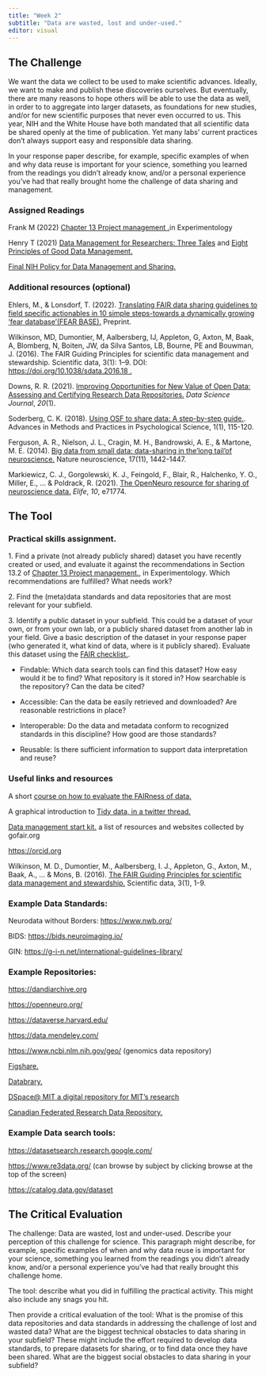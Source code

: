 ```yaml
---
title: "Week 2"
subtitle: "Data are wasted, lost and under-used."
editor: visual
---
```


## The Challenge

We want the data we collect to be used to make scientific advances. Ideally, we want to make and publish these discoveries ourselves. But eventually, there are many reasons to hope others will be able to use the data as well, in order to to aggregate into larger datasets, as foundations for new studies, and/or for new scientific purposes that never even occurred to us. This year, NIH and the White House have both mandated that all scientific data be shared openly at the time of publication. Yet many labs' current practices don't always support easy and responsible data sharing. 

In your response paper describe, for example, specific examples of when and why data reuse is important for your science, something you learned from the readings you didn't already know, and/or a personal experience you've had that really brought home the challenge of data sharing and management.

### Assigned Readings

Frank M (2022) [Chapter 13 Project management .](https://experimentology.io/13-management)in Experimentology

Henry T (2021) [Data Management for Researchers: Three Tales](https://www.teaguehenry.com/strings-not-factors/2021/1/24/data-management-for-researchers-three-terrifying-tales) and [Eight Principles of Good Data Management.](https://www.teaguehenry.com/strings-not-factors/2021/2/21/eight-principles-of-good-data-management)

[Final NIH Policy for Data Management and Sharing.](https://grants.nih.gov/grants/guide/notice-files/NOT-OD-21-013.html) 

### Additional resources (optional)

Ehlers, M., & Lonsdorf, T. (2022). [Translating FAIR data sharing guidelines to field specific actionables in 10 simple steps-towards a dynamically growing 'fear database'(FEAR BASE).](https://psyarxiv.com/8crk3/) Preprint.

Wilkinson, MD, Dumontier, M, Aalbersberg, IJ, Appleton, G, Axton, M, Baak, A, Blomberg, N, Boiten, JW, da Silva Santos, LB, Bourne, PE and Bouwman, J. (2016). The FAIR Guiding Principles for scientific data management and stewardship. Scientific data, 3(1): 1--9. DOI: [https://doi.org/10.1038/sdata.2016.18 .](https://doi.org/10.1038/sdata.2016.18)

Downs, R. R. (2021). [Improving Opportunities for New Value of Open Data: Assessing and Certifying Research Data Repositories.](https://datascience.codata.org/article/10.5334/dsj-2021-001/) *Data Science Journal*, *20*(1).

Soderberg, C. K. (2018). [Using OSF to share data: A step-by-step guide.](https://journals.sagepub.com/doi/10.1177/2515245918757689). Advances in Methods and Practices in Psychological Science, 1(1), 115-120.

Ferguson, A. R., Nielson, J. L., Cragin, M. H., Bandrowski, A. E., & Martone, M. E. (2014). [Big data from small data: data-sharing in the'long tail'of neuroscience.](https://canvas.mit.edu/courses/16735/files/2628361?wrap=1 "Ferguson_etal_2014.pdf") Nature neuroscience, 17(11), 1442-1447.

Markiewicz, C. J., Gorgolewski, K. J., Feingold, F., Blair, R., Halchenko, Y. O., Miller, E., \... & Poldrack, R. (2021). [The OpenNeuro resource for sharing of neuroscience data.](https://elifesciences.org/articles/71774) *Elife*, *10*, e71774.

## The Tool

### Practical skills assignment.

1\. Find a private (not already publicly shared) dataset you have recently created or used, and evaluate it against the recommendations in Section 13.2 of [Chapter 13 Project management.](https://experimentology.io/13-management), in Experimentology. Which recommendations are fulfilled? What needs work?

2\. Find the (meta)data standards and data repositories that are most relevant for your subfield.

3\. Identify a public dataset in your subfield. This could be a dataset of your own, or from your own lab, or a publicly shared dataset from another lab in your field. Give a basic description of the dataset in your response paper (who generated it, what kind of data, where is it publicly shared). Evaluate this dataset using the [FAIR checklist.](https://www.lcrdm.nl/files/lcrdm/2019-07/HOW%20FAIR%20IS%20YOUR%20DATA_flyer_2.pdf).

-   Findable: Which data search tools can find this dataset? How easy would it be to find? What repository is it stored in? How searchable is the repository? Can the data be cited?

-   Accessible: Can the data be easily retrieved and downloaded? Are reasonable restrictions in place?

-   Interoperable: Do the data and metadata conform to recognized standards in this discipline? How good are those standards?

-   Reusable: Is there sufficient information to support data interpretation and reuse? 

### Useful links and resources

A short [course on how to evaluate the FAIRness of data.](https://www.fosteropenscience.eu/node/2644)

A graphical introduction to [Tidy data, in a twitter thread.](https://twitter.com/juliesquid/status/1315710359404113920)

[Data management start kit.](https://www.go-fair.org/resources/rdm-starter-kit/) a list of resources and websites collected by gofair.org

<https://orcid.org>

Wilkinson, M. D., Dumontier, M., Aalbersberg, I. J., Appleton, G., Axton, M., Baak, A., \... & Mons, B. (2016). [The FAIR Guiding Principles for scientific data management and stewardship.](https://www.nature.com/articles/sdata201618?) Scientific data, 3(1), 1-9.

### Example Data Standards:

Neurodata without Borders: <https://www.nwb.org/>

BIDS: <https://bids.neuroimaging.io/>

GIN: <https://g-i-n.net/international-guidelines-library/> 

### Example Repositories:

[https://dandiarchive.org ](https://dandiarchive.org/) 

<https://openneuro.org/>

<https://dataverse.harvard.edu/>

<https://data.mendeley.com/>

<https://www.ncbi.nlm.nih.gov/geo/> (genomics data repository)

[Figshare.](https://figshare.com/)

[Databrary.](https://nyu.databrary.org/)  

[DSpace\@ MIT a digital repository for MIT's research](https://dspace.mit.edu/)

[Canadian Federated Research Data Repository.](https://www.frdr-dfdr.ca/repo/)

### Example Data search tools:

<https://datasetsearch.research.google.com/>

<https://www.re3data.org/> (can browse by subject by clicking browse at the top of the screen)

<https://catalog.data.gov/dataset> 

## The Critical Evaluation

The challenge: Data are wasted, lost and under-used. Describe your perception of this challenge for science. This paragraph might describe, for example, specific examples of when and why data reuse is important for your science, something you learned from the readings you didn't already know, and/or a personal experience you've had that really brought this challenge home. 

The tool: describe what you did in fulfilling the practical activity. This might also include any snags you hit.

Then provide a critical evaluation of the tool: What is the promise of this data repositories and data standards in addressing the challenge of lost and wasted data? What are the biggest technical obstacles to data sharing in your subfield? These might include the effort required to develop data standards, to prepare datasets for sharing, or to find data once they have been shared. What are the biggest social obstacles to data sharing in your subfield?
